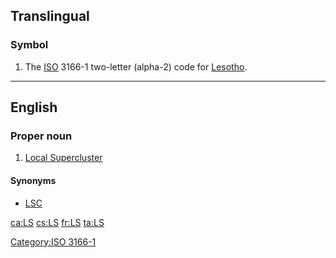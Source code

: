{{also|.ls|l's|L's}}
==Translingual==

===Symbol===
{{head|mul|symbol}}
# The [[ISO]] 3166-1 two-letter (alpha-2) code for [[Lesotho]].

[[Category:ISO 3166-1]]

----

==English==

===Proper noun===
{{en-prop}}

# {{lb|en|astronomy}} [[Local Supercluster]]

====Synonyms====
* {{sense|Local Supercluster}} [[LSC]]

[[ca:LS]]
[[cs:LS]]
[[fr:LS]]
[[ta:LS]]